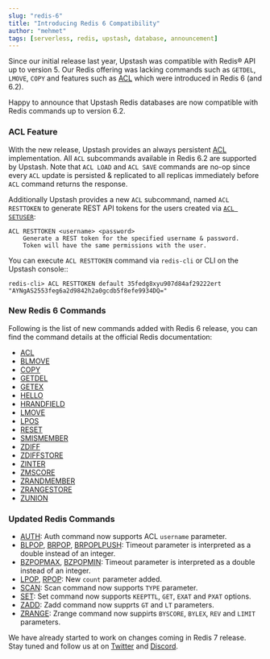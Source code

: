 ```yaml
---
slug: "redis-6"
title: "Introducing Redis 6 Compatibility"
author: "mehmet"
tags: [serverless, redis, upstash, database, announcement]
---
```


Since our initial release last year, Upstash was compatible with Redis® API up to version 5. Our Redis offering was lacking
commands such as `GETDEL`, `LMOVE`, `COPY` and features such as [ACL](https://redis.io/docs/manual/security/acl/)
which were introduced in Redis 6 (and 6.2).

Happy to announce that Upstash Redis databases are now compatible with Redis commands up to version 6.2.

### ACL Feature

With the new release, Upstash provides an always persistent [ACL](https://redis.io/docs/manual/security/acl/) implementation.
All `ACL` subcommands available in Redis 6.2 are supported by Upstash. Note that `ACL LOAD` and `ACL SAVE` commands are no-op
since every `ACL` update is persisted & replicated to all replicas immediately before `ACL` command returns the response.

Additionally Upstash provides a new `ACL` subcommand, named `ACL RESTTOKEN` to generate REST API tokens for the
users created via [`ACL SETUSER`](https://redis.io/commands/acl-setuser/):

```
ACL RESTTOKEN <username> <password>
    Generate a REST token for the specified username & password.
    Token will have the same permissions with the user.
```

You can execute `ACL RESTTOKEN` command via `redis-cli` or CLI on the Upstash console::

```shell
redis-cli> ACL RESTTOKEN default 35fedg8xyu907d84af29222ert
"AYNgAS2553feg6a2d9842h2a0gcdb5f8efe9934DQ="
```

### New Redis 6 Commands

Following is the list of new commands added with Redis 6 release, you can find the command details
at the official Redis documentation:

- [ACL](https://redis.io/commands/acl/)
- [BLMOVE](https://redis.io/commands/blmove/)
- [COPY](https://redis.io/commands/copy/)
- [GETDEL](https://redis.io/commands/getdel/)
- [GETEX](https://redis.io/commands/getex/)
- [HELLO](https://redis.io/commands/hello/)
- [HRANDFIELD](https://redis.io/commands/hrandfield/)
- [LMOVE](https://redis.io/commands/lmove/)
- [LPOS](https://redis.io/commands/lpos/)
- [RESET](https://redis.io/commands/reset/)
- [SMISMEMBER](https://redis.io/commands/smismember/)
- [ZDIFF](https://redis.io/commands/zdiff/)
- [ZDIFFSTORE](https://redis.io/commands/zdiffstore/)
- [ZINTER](https://redis.io/commands/zinter/)
- [ZMSCORE](https://redis.io/commands/zmscore/)
- [ZRANDMEMBER](https://redis.io/commands/zrandmember/)
- [ZRANGESTORE](https://redis.io/commands/zrangestore/)
- [ZUNION](https://redis.io/commands/zunion/)

### Updated Redis Commands

- [AUTH](https://redis.io/commands/auth/): Auth command now supports ACL `username` parameter.
- [BLPOP](https://redis.io/commands/blpop/), [BRPOP](https://redis.io/commands/brpop/), [BRPOPLPUSH](https://redis.io/commands/brpoplpush/):
  Timeout parameter is interpreted as a double instead of an integer.
- [BZPOPMAX](https://redis.io/commands/bzpopmax/), [BZPOPMIN](https://redis.io/commands/bzpopmin/):
  Timeout parameter is interpreted as a double instead of an integer.
- [LPOP](https://redis.io/commands/lpop/), [RPOP](https://redis.io/commands/rpop/): New `count` parameter added.
- [SCAN](https://redis.io/commands/scan/): Scan command now supports `TYPE` parameter.
- [SET](https://redis.io/commands/set/): Set command now supports `KEEPTTL`, `GET`, `EXAT` and `PXAT` options.
- [ZADD](https://redis.io/commands/zadd/): Zadd command now supprts `GT` and `LT` parameters.
- [ZRANGE](https://redis.io/commands/zrange/): Zrange command now suppirts `BYSCORE`, `BYLEX`, `REV` and `LIMIT` parameters.

We have already started to work on changes coming in Redis 7 release. Stay tuned and follow us at on [Twitter](https://twitter.com/upstash)
and [Discord](https://discord.gg/w9SenAtbme).
